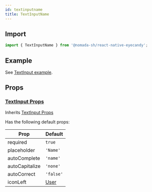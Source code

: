 ```yaml
---
id: textinputname
title: TextInputName
---
```


## Import

```jsx
import { TextInputName } from '@nomada-sh/react-native-eyecandy';
```

## Example

See [TextInput example](textinput#example).

## Props

### [TextInput Props](textinput#props)

Inherits [TextInput Props](textinput#props)

Has the following default props:

| Prop           | Default               |
| -------------- | --------------------- |
| required       | `true`                |
| placeholder    | `'Name'`              |
| autoComplete   | `'name'`              |
| autoCapitalize | `'none'`              |
| autoCorrect    | `'false'`             |
| iconLeft       | [User](../icons#user) |
